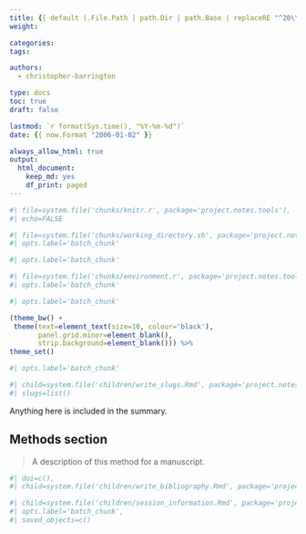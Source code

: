 ```yaml
---
title: {{ default (.File.Path | path.Dir | path.Base | replaceRE "^20\\d+-\\d+-\\d+-" "" | humanize | title) (getenv "TITLE") }}
weight:

categories:
tags:

authors:
  - christopher-barrington

type: docs
toc: true
draft: false

lastmod: `r format(Sys.time(), "%Y-%m-%d")`
date: {{ now.Format "2006-01-02" }}

always_allow_html: true
output:
  html_document:
    keep_md: yes
    df_print: paged
---
```


<!-- initial set up chunks are invisible -->

<!-- read the standard knitr setup script -->
```r
#| file=system.file('chunks/knitr.r', package='project.notes.tools'),
#| echo=FALSE
```

<!-- make subdirectories to write into/any bash work -->
```bash
#| file=system.file('chunks/working_directory.sh', package='project.notes.tools'),
#| opts.label='batch_chunk'
```

<!-- load any packages for the workbook -->
```r
#| opts.label='batch_chunk'
```

<!-- read the standard setup script, loading well-used libraries -->
```r
#| file=system.file('chunks/environment.r', package='project.notes.tools'),
#| opts.label='batch_chunk'
```

<!-- set a ggplot theme to use as a base in the workbook -->
```r
#| opts.label='batch_chunk'

(theme_bw() +
 theme(text=element_text(size=10, colour='black'),
       panel.grid.minor=element_blank(),
       strip.background=element_blank())) %>%
theme_set()
```

<!-- any final things to set for this workbook -->
```r
#| opts.label='batch_chunk'
```

<!-- define shortcut links to other reports here for ease and reuse -->
```r
#| child=system.file('children/write_slugs.Rmd', package='project.notes.tools'),
#| slugs=list()
```

[CRICK]: https://www.crick.ac.uk

<!-- end of initial set up chunks -->

Anything here is included in the summary.

<!--more-->















<!-- a methods section for a manuscript, use {{< textcite "author-year" >}} -->

## Methods section

> A description of this method for a manuscript.

<!-- include a references section; DOIs for software used in the workbook or to generate presented results, a named vector of strings -->
```r
#| doi=c(),
#| child=system.file('children/write_bibliography.Rmd', package='project.notes.tools')
```

<!-- include a session information section -->
```r
#| child=system.file('children/session_information.Rmd', package='project.notes.tools'),
#| opts.label='batch_chunk',
#| saved_objects=c()
```
